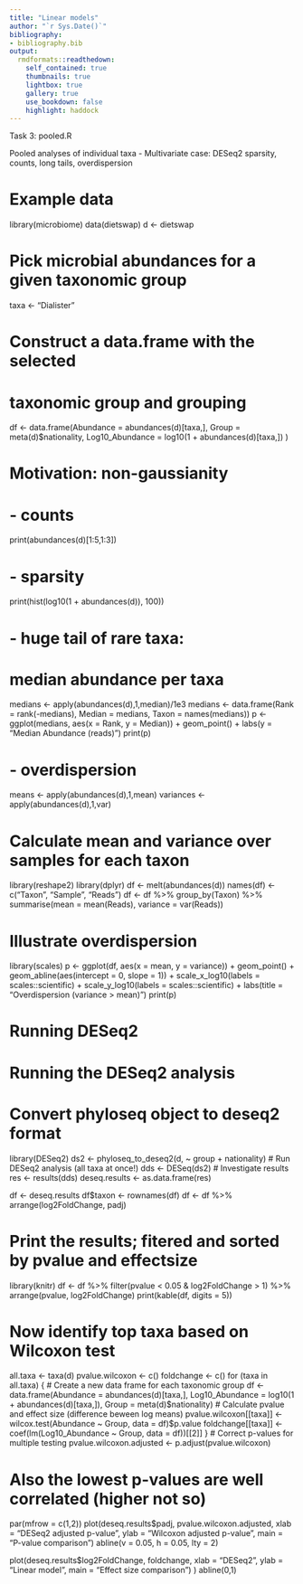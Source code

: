 ```yaml
---
title: "Linear models"
author: "`r Sys.Date()`"
bibliography: 
- bibliography.bib
output:
  rmdformats::readthedown:
    self_contained: true
    thumbnails: true
    lightbox: true
    gallery: true
    use_bookdown: false
    highlight: haddock
---
```

<!--
  %\VignetteEngine{knitr::rmarkdown}
  %\VignetteIndexEntry{microbiome tutorial - atlas}
  %\usepackage[utf8]{inputenc}
-->


Task 3: pooled.R

Pooled analyses of individual taxa
  - Multivariate case: DESeq2
    sparsity, counts, long tails, overdispersion


# Example data
library(microbiome)
data(dietswap)
d <- dietswap

# Pick microbial abundances for a given taxonomic group
taxa <- "Dialister"

# Construct a data.frame with the selected
# taxonomic group and grouping
df <- data.frame(Abundance = abundances(d)[taxa,],
                 Group = meta(d)$nationality,
		 Log10_Abundance = log10(1 + abundances(d)[taxa,])
		 )


# Motivation: non-gaussianity

# - counts
print(abundances(d)[1:5,1:3])

# - sparsity
print(hist(log10(1 + abundances(d)), 100))

# - huge tail of rare taxa:
# median abundance per taxa
medians <- apply(abundances(d),1,median)/1e3
medians <- data.frame(Rank = rank(-medians),
                      Median = medians,
		      Taxon = names(medians))
p <- ggplot(medians, aes(x = Rank, y = Median)) +
        geom_point() +
	labs(y = "Median Abundance (reads)")
print(p)

# - overdispersion
means <- apply(abundances(d),1,mean)
variances <- apply(abundances(d),1,var)

# Calculate mean and variance over samples for each taxon
library(reshape2)
library(dplyr)
df <- melt(abundances(d))
names(df) <- c("Taxon", "Sample", "Reads")
df <- df %>% group_by(Taxon) %>%
             summarise(mean = mean(Reads),
	               variance = var(Reads))

# Illustrate overdispersion
library(scales)
p <- ggplot(df, aes(x = mean, y = variance)) +
       geom_point() +
       geom_abline(aes(intercept = 0, slope = 1)) +
       scale_x_log10(labels = scales::scientific) +
       scale_y_log10(labels = scales::scientific) +
       labs(title = "Overdispersion (variance > mean)")
print(p)


# Running DESeq2
# Running the DESeq2 analysis
# Convert phyloseq object to deseq2 format
library(DESeq2)
ds2 <- phyloseq_to_deseq2(d, ~ group + nationality)
# Run DESeq2 analysis (all taxa at once!)
dds <- DESeq(ds2)
# Investigate results
res <- results(dds)
deseq.results <- as.data.frame(res)

df <- deseq.results
df$taxon <- rownames(df)
df <- df %>% arrange(log2FoldChange, padj)

# Print the results; fitered and sorted by pvalue and effectsize
library(knitr)
df <- df %>% filter(pvalue < 0.05 & log2FoldChange > 1) %>%
             arrange(pvalue, log2FoldChange)
print(kable(df, digits = 5))



# Now identify top taxa based on Wilcoxon test
all.taxa <- taxa(d)
pvalue.wilcoxon <- c()
foldchange <- c()
for (taxa in all.taxa) {
  # Create a new data frame for each taxonomic group
  df <- data.frame(Abundance = abundances(d)[taxa,],
                   Log10_Abundance = log10(1 + abundances(d)[taxa,]),
                   Group = meta(d)$nationality)
  # Calculate pvalue and effect size (difference beween log means)		 
  pvalue.wilcoxon[[taxa]] <- wilcox.test(Abundance ~ Group, data = df)$p.value
  foldchange[[taxa]] <- coef(lm(Log10_Abundance ~ Group, data = df))[[2]]
}
# Correct p-values for multiple testing
pvalue.wilcoxon.adjusted <- p.adjust(pvalue.wilcoxon)


# Also the lowest p-values are well correlated (higher not so)
par(mfrow = c(1,2))
plot(deseq.results$padj, pvalue.wilcoxon.adjusted,
  xlab = "DESeq2 adjusted p-value",
  ylab = "Wilcoxon adjusted p-value",
  main = "P-value comparison")
abline(v = 0.05, h = 0.05, lty = 2)

plot(deseq.results$log2FoldChange, foldchange, 
  xlab = "DESeq2",
  ylab = "Linear model",
  main = "Effect size comparison")  )
abline(0,1)





